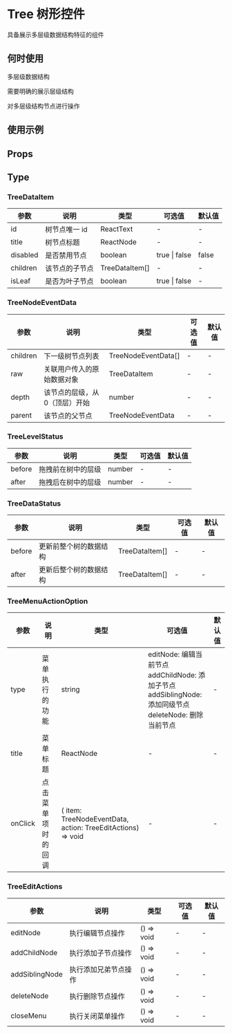# Tree 树形控件

具备展示多层级数据结构特征的组件

## 何时使用

多层级数据结构

需要明确的展示层级结构

对多层级结构节点进行操作

## 使用示例

<!-- Inject Stories -->

## Props

<!-- Inject Props -->

## Type

### TreeDataItem

| 参数     | 说明           | 类型           | 可选值        | 默认值 |
| -------- | -------------- | -------------- | ------------- | ------ |
| id       | 树节点唯一 id  | ReactText      | -             | -      |
| title    | 树节点标题     | ReactNode      | -             | -      |
| disabled | 是否禁用节点   | boolean        | true \| false | false  |
| children | 该节点的子节点 | TreeDataItem[] | -             | -      |
| isLeaf   | 是否为叶子节点 | boolean        | true \| false | -      |

### TreeNodeEventData

| 参数     | 说明                           | 类型                | 可选值 | 默认值 |
| -------- | ------------------------------ | ------------------- | ------ | ------ |
| children | 下一级树节点列表               | TreeNodeEventData[] | -      | -      |
| raw      | 关联用户传入的原始数据对象     | TreeDataItem        | -      | -      |
| depth    | 该节点的层级，从 0（顶层）开始 | number              | -      | -      |
| parent   | 该节点的父节点                 | TreeNodeEventData   | -      | -      |

### TreeLevelStatus

| 参数   | 说明               | 类型   | 可选值 | 默认值 |
| ------ | ------------------ | ------ | ------ | ------ |
| before | 拖拽前在树中的层级 | number | -      | -      |
| after  | 拖拽后在树中的层级 | number | -      | -      |

### TreeDataStatus

| 参数   | 说明                   | 类型           | 可选值 | 默认值 |
| ------ | ---------------------- | -------------- | ------ | ------ |
| before | 更新前整个树的数据结构 | TreeDataItem[] | -      | -      |
| after  | 更新后整个树的数据结构 | TreeDataItem[] | -      | -      |

### TreeMenuActionOption

| 参数    | 说明               | 类型                                                        | 可选值                                                                                                                  | 默认值 |
| ------- | ------------------ | ----------------------------------------------------------- | ----------------------------------------------------------------------------------------------------------------------- | ------ |
| type    | 菜单执行的功能     | string                                                      | editNode: 编辑当前节点 <br/> addChildNode: 添加子节点 <br/> addSiblingNode: 添加同级节点 <br/> deleteNode: 删除当前节点 | -      |
| title   | 菜单标题           | ReactNode                                                   | -                                                                                                                       | -      |
| onClick | 点击菜单项时的回调 | ( item: TreeNodeEventData, action: TreeEditActions) => void | -                                                                                                                       | -      |

### TreeEditActions

| 参数           | 说明                 | 类型       | 可选值 | 默认值 |
| -------------- | -------------------- | ---------- | ------ | ------ |
| editNode       | 执行编辑节点操作     | () => void | -      | -      |
| addChildNode   | 执行添加子节点操作   | () => void | -      | -      |
| addSiblingNode | 执行添加兄弟节点操作 | () => void | -      | -      |
| deleteNode     | 执行删除节点操作     | () => void | -      | -      |
| closeMenu      | 执行关闭菜单操作     | () => void | -      | -      |
